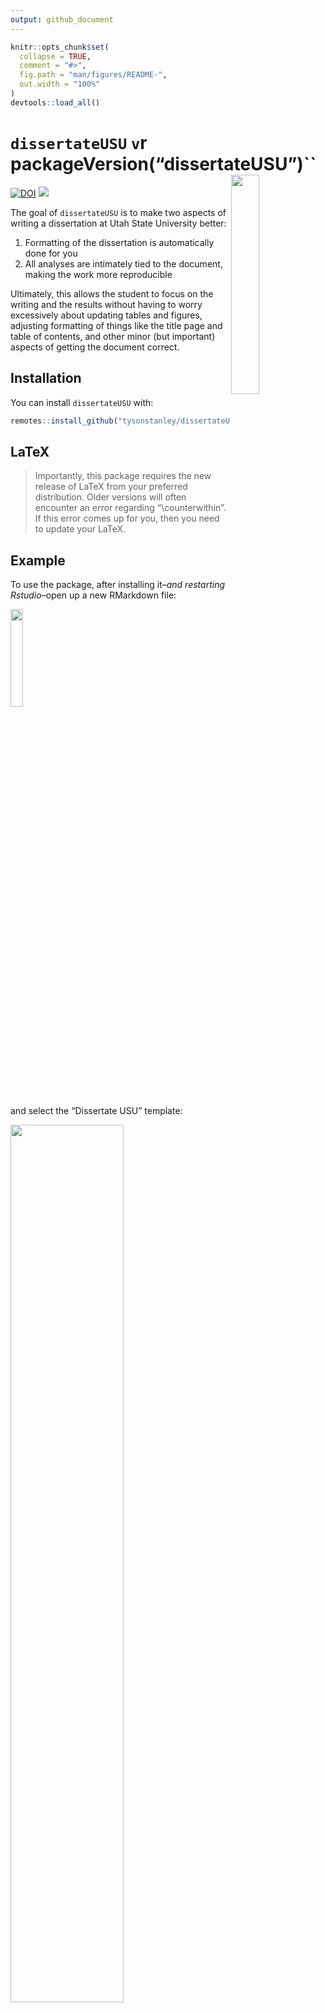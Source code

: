 ```yaml
---
output: github_document
---
```


<!-- README.md is generated from README.Rmd. Please edit that file -->

```r
knitr::opts_chunk$set(
  collapse = TRUE,
  comment = "#>",
  fig.path = "man/figures/README-",
  out.width = "100%"
)
devtools::load_all()
```


# `dissertateUSU` `v`r packageVersion("dissertateUSU")`` <img src="inst/dissertateUSU_hex.png" align="right" width="30%" height="30%"/>

[![DOI](https://zenodo.org/badge/DOI/10.5281/zenodo.3516441.svg)](https://doi.org/10.5281/zenodo.3516441)
![](https://img.shields.io/badge/status-stable-brightgreen.svg)

The goal of `dissertateUSU` is to make two aspects of writing a dissertation at Utah State University better:

1. Formatting of the dissertation is automatically done for you
2. All analyses are intimately tied to the document, making the work more reproducible

Ultimately, this allows the student to focus on the writing and the results without having to worry excessively about updating tables and figures, adjusting formatting of things like the title page and table of contents, and other minor (but important) aspects of getting the document correct.

## Installation

You can install `dissertateUSU` with:

``` r
remotes::install_github("tysonstanley/dissertateUSU")
```

## LaTeX

> Importantly, this package requires the new release of LaTeX from your preferred distribution. Older versions will often encounter an error regarding "\\counterwithin". If this error comes up for you, then you need to update your LaTeX.

## Example

To use the package, after installing it--*and restarting Rstudio*--open up a new RMarkdown file:

<img src="inst/dropdownmenu.png" align="center" width="20%"/>

and select the "Dissertate USU" template:

<img src="inst/fromtemplate.png" align="center" width="60%"/>

This will open up a new folder with a skeleton RMarkdown file:

<img src="inst/template.png" align="center" width="70%"/>

This produces a document that matches the USU dissertation guidelines:

<img src="inst/output.png" align="center" width="70%"/>

If you'd rather have the Master's Thesis cover page, just remove the `committee5` and `committee4` lines in the main `.Rmd` file.

<img src="inst/thesis_coverpage.png" align="center" width="70%"/>


### Some Important Notes

- To put the title on two lines (see the thesis cover page above), use `\newline` (or if that doesn't work, use `\\newline`) at the point where you want the title to split to the second line. In general, USU wants the first of the two title lines to be longer than the second part.
- If you don't need a section (e.g., "Public Abstract", "Chapter 5", etc.), remove it from the main `.Rmd` file. For example, if you want to remove the "Public Abstract", remove all the lines starting from the `\newpage` in that section down to the actual words `Publically abstracted words go here.`. It will then not be included in the knitted document.
- Currently, the package uses APA 7 formatting for citations (by default) but this can be altered by downloading a new `.csl` file and specifying it in the yaml, by replacing the `apa7.csl` in the `pandoc_args: [ "--csl", "apa7.csl" ]` argument with your file name. The package also comes with `apa6.csl` to use.
- Although the School of Graduate Studies at Utah State University has approved the use of `dissertateUSU`, before using it, talk to your committee chair and your graduate program coordinator to make sure it is approved by your department.

## Writing, Writing, Writing

In the folder, there are other RMarkdown files called `Chapter1.Rmd`, `Chapter2.Rmd`, etc. These are the files where you will do the writing and analyzing. The main RMarkdown file will bring all these files together into one document. The only things you need to update in the main RMarkdown file is the `yaml` information, the abstracts, acknowledgments, and dedication.

To add appendices, you can use the following at the very end of the skeleton `.Rmd` file:

```
<div id="refs"></div>

<!-- Appendix -->

\clearpage
\addtocontents{toc}{\protect\setcounter{tocdepth}{0}}
\addcontentsline{toc}{chapter}{APPENDICES}
\fancyhead[L]{Appendices}
\fancyhead[R]{Page\newline\thepage}
\fancyfoot[C]{}

\vspace*{\fill}
  \begin{center}
    APPENDICES
  \end{center}
\vspace*{\fill}

# Appendix A
...appendix stuff...
```

## Note

The package is still undergoing some development and we would love feedback on any aspect that doesn't work as expected. 

We also want to thank the [`rticles`](https://github.com/rstudio/rticles) package for the functionality for `dissertateUSU`. The idea to make this package, as well as its design, was derived from the `rticles` package.

And thanks to David Jenks for his help finding LaTeX bugs from older LaTeX releases.

